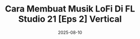 ---
title: "Cara Membuat Musik LoFi Di FL Studio 21 [Eps 2] Vertical"
date: "2025-08-10"
excerpt: "Di video ini saya menujukkan bagaimana cara simple membuat musik lofi di FL STUDIO 21."
videoId: "gmGJ5UKRe8I"
---